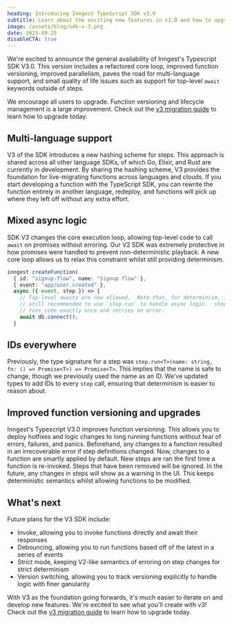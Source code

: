 ```yaml
---
heading: Introducing Inngest TypeScript SDK v3.0
subtitle: Learn about the exciting new features in v3.0 and how to upgrade.
image: /assets/blog/sdk-v-3.png
date: 2023-09-25
disableCTA: true
---
```


We're excited to announce the general availability of Inngest's Typescript SDK V3.0.  This version includes a refactored core loop, improved function versioning, improved parallelism, paves the road for multi-language support, and small quality of life issues such as support for top-level `await` keywords outside of steps.

We encourage all users to upgrade.  Function versioning and lifecycle management is a large improvement. Check out the [v3 migration guide](/docs/sdk/migration?ref=blog-sdk-3-0) to learn how to upgrade today.

## Multi-language support

V3 of the SDK introduces a new hashing scheme for steps.  This approach is shared across all other language SDKs, of which Go, Elixir, and Rust are currently in development.  By sharing the hashing scheme, V3 provides the foundation for live-migrating functions across languages and clouds.  If you start developing a function with the TypeScript SDK, you can rewrite the function entirely in another language, redeploy, and functions will pick up where they left off without any extra effort.

## Mixed async logic

SDK V3 changes the core execution loop, allowing top-level code to call `await` on promises without erroring.  Our V2 SDK was extremely protective in how promises were handled to prevent non-deterministic playback.  A new core loop allows us to relax this constraint whilst still providing determinism.

```ts
inngest.createFunction(
  { id: "signup-flow", name: "Signup flow" },
  { event: "app/user.created" },
  async ({ event, step }) => {
    // Top-level awaits are now allowed.  Note that, for determinism, it's
    // still recommended to use `step.run` to handle async logic.  step.run
    // runs code exactly once and retries on error.
    await db.connect();
  }
```

## IDs everywhere

Previously, the type signature for a step was `step.run<T>(name: string, fn: () => Promise<T>) => Promise<T>`.  This implies that the name is safe to change, though we previously used the name as an ID.  We've updated types to add IDs to every `step` call, ensuring that determinism is easier to reason about.

## Improved function versioning and upgrades

Inngest's Typescript V3.0 improves function versioning.  This allows you to deploy hotfixes and logic changes to long running functions without fear of errors, failures, and panics.  Beforehand, any changes to a function resulted in an irrecoverable error if step definitions changed.  Now, changes to a function are smartly applied by default.  New steps are ran the first time a function is re-invoked.  Steps that have been removed will be ignored.  In the future, any changes in steps will show as a warning in the UI.  This keeps deterministic semantics whilst allowing functions to be modified.

## What's next

Future plans for the V3 SDK include:

- Invoke, allowing you to invoke functions directly and await their responses
- Debouncing, allowing you to run functions based off of the latest in a series of events
- Strict mode, keeping V2-like semantics of erroring on step changes for strict determinism
- Version switching, allowing you to track versioning explicitly to handle logic with finer ganularity

With V3 as the foundation going forwards, it's much easier to iterate on and develop new features.  We're excited to see what you'll create with v3! Check out the [v3 migration guide](/docs/sdk/migration?ref=blog-sdk-3-0) to learn how to upgrade today.

